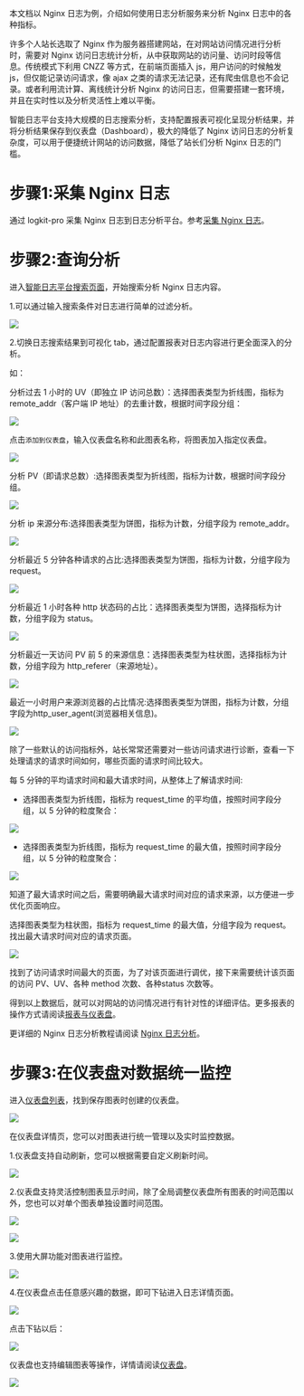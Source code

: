本文档以 Nginx 日志为例，介绍如何使用日志分析服务来分析 Nginx 日志中的各种指标。

许多个人站长选取了 Nginx 作为服务器搭建网站，在对网站访问情况进行分析时，需要对 Nginx 访问日志统计分析，从中获取网站的访问量、访问时段等信息。传统模式下利用 CNZZ 等方式，在前端页面插入 js，用户访问的时候触发 js，但仅能记录访问请求，像 ajax 之类的请求无法记录，还有爬虫信息也不会记录。或者利用流计算、离线统计分析 Nginx 的访问日志，但需要搭建一套环境，并且在实时性以及分析灵活性上难以平衡。

智能日志平台支持大规模的日志搜索分析，支持配置报表可视化呈现分析结果，并将分析结果保存到仪表盘（Dashboard），极大的降低了 Nginx 访问日志的分析复杂度，可以用于便捷统计网站的访问数据，降低了站长们分析 Nginx 日志的门槛。

# **步骤1:采集 Nginx 日志**

通过 logkit-pro 采集 Nginx 日志到日志分析平台。参考[采集 Nginx 日志](/insight/manual/4679/nginx-log-collection)。

# **步骤2:查询分析**

进入[智能日志平台搜索页面](https://portal.qiniu.com/insight/logdb/overview)，开始搜索分析 Nginx 日志内容。

1.可以通过输入搜索条件对日志进行简单的过滤分析。

![](https://pandora-kibana.qiniu.com/nginx_analysis/nginx%20%281%29.png)

2.切换日志搜索结果到可视化 tab，通过配置报表对日志内容进行更全面深入的分析。

如：

分析过去 1 小时的 UV（即独立 IP 访问总数）：选择图表类型为折线图，指标为 remote_addr（客户端 IP 地址）的去重计数，根据时间字段分组：

![](https://pandora-kibana.qiniu.com/nginx_analysis/uv.png)

点击`添加到仪表盘`，输入仪表盘名称和此图表名称，将图表加入指定仪表盘。

![](https://pandora-kibana.qiniu.com/nginx_analysis/export_to_dashboard.png)

分析 PV（即请求总数）:选择图表类型为折线图，指标为计数，根据时间字段分组。

![](https://pandora-kibana.qiniu.com/nginx_analysis/pv.png)

分析 ip 来源分布:选择图表类型为饼图，指标为计数，分组字段为 remote_addr。

![](https://pandora-kibana.qiniu.com/nginx_analysis/ip.png)

分析最近 5 分钟各种请求的占比:选择图表类型为饼图，指标为计数，分组字段为 request。

![](https://pandora-kibana.qiniu.com/nginx_analysis/request%20%282%29.png)

分析最近 1 小时各种 http 状态码的占比：选择图表类型为饼图，选择指标为计数，分组字段为 status。

![](https://pandora-kibana.qiniu.com/nginx_analysis/status.png)

分析最近一天访问 PV 前 5 的来源信息：选择图表类型为柱状图，选择指标为计数，分组字段为 http_referer（来源地址）。

![](https://pandora-kibana.qiniu.com/nginx_analysis/pv5.png)

最近一小时用户来源浏览器的占比情况:选择图表类型为饼图，指标为计数，分组字段为http_user_agent(浏览器相关信息)。

![](https://pandora-kibana.qiniu.com/nginx_analysis/user_agent.png)

除了一些默认的访问指标外，站长常常还需要对一些访问请求进行诊断，查看一下处理请求的请求时间如何，哪些页面的请求时间比较大。

每 5 分钟的平均请求时间和最大请求时间，从整体上了解请求时间:

 - 选择图表类型为折线图，指标为 request_time 的平均值，按照时间字段分组，以 5 分钟的粒度聚合：

![](https://pandora-kibana.qiniu.com/nginx_analysis/every5rt.png)

 - 选择图表类型为折线图，指标为 request_time 的最大值，按照时间字段分组，以 5 分钟的粒度聚合：

![](https://pandora-kibana.qiniu.com/nginx_analysis/biggestrt.png)

知道了最大请求时间之后，需要明确最大请求时间对应的请求来源，以方便进一步优化页面响应。

选择图表类型为柱状图，指标为 request_time 的最大值，分组字段为 request。找出最大请求时间对应的请求页面。

![](https://pandora-kibana.qiniu.com/nginx_analysis/biggestrt1.png)

找到了访问请求时间最大的页面，为了对该页面进行调优，接下来需要统计该页面的访问 PV、UV、各种 method 次数、各种status 次数等。

得到以上数据后，就可以对网站的访问情况进行有针对性的详细评估。更多报表的操作方式请阅读[报表与仪表盘](/insight/manual/4692/reports-and-dashboards#2)。

更详细的 Nginx 日志分析教程请阅读 [Nginx 日志分析](/insight/manual/4612/nginx-scene)。

# **步骤3:在仪表盘对数据统一监控**

进入[仪表盘列表](https://portal.qiniu.com/insight/dashboard)，找到保存图表时创建的仪表盘。

![](https://pandora-kibana.qiniu.com/dashboard/dashboard.png)

在仪表盘详情页，您可以对图表进行统一管理以及实时监控数据。

1.仪表盘支持自动刷新，您可以根据需要自定义刷新时间。

![](https://pandora-kibana.qiniu.com/dashboard/refresh1.png)

2.仪表盘支持灵活控制图表显示时间，除了全局调整仪表盘所有图表的时间范围以外，您也可以对单个图表单独设置时间范围。

![](https://pandora-kibana.qiniu.com/dashboard/edit_time2.png)

![](https://pandora-kibana.qiniu.com/dashboard/edit_time1.png)

3.使用大屏功能对图表进行监控。

![](https://pandora-kibana.qiniu.com/full_screen.png)

4.在仪表盘点击任意感兴趣的数据，即可下钻进入日志详情页面。

![](https://pandora-kibana.qiniu.com/dashboard/xiazuan.png)

点击下钻以后：

![](https://pandora-kibana.qiniu.com/dashboard/xiazuan1.png)

仪表盘也支持编辑图表等操作，详情请阅读[仪表盘](/insight/manual/4867/the-dashboard)。

![](https://pandora-kibana.qiniu.com/nginx_analysis/dashboard%20%281%29.png)
